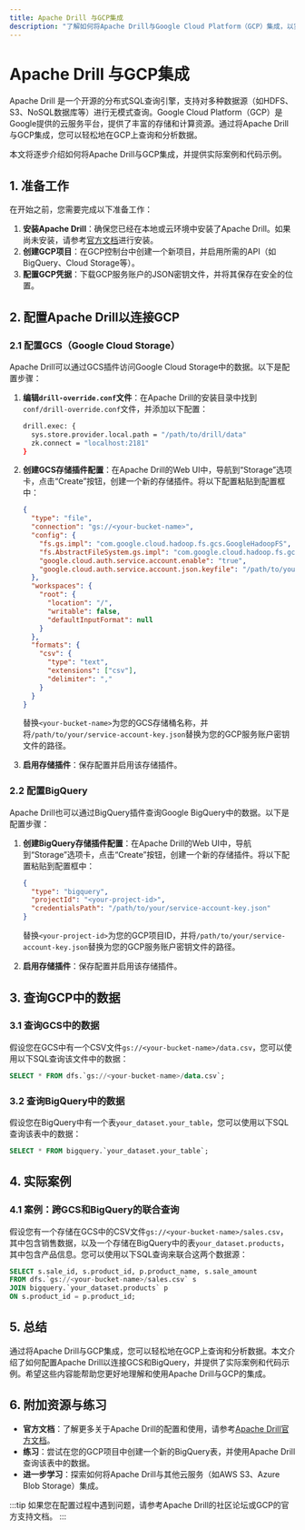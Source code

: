 ```yaml
---
title: Apache Drill 与GCP集成
description: "了解如何将Apache Drill与Google Cloud Platform（GCP）集成，以实现跨多种数据源的SQL查询。本文适合初学者，包含详细步骤、代码示例和实际应用场景。"
---
```


# Apache Drill 与GCP集成

Apache Drill 是一个开源的分布式SQL查询引擎，支持对多种数据源（如HDFS、S3、NoSQL数据库等）进行无模式查询。Google Cloud Platform（GCP）是Google提供的云服务平台，提供了丰富的存储和计算资源。通过将Apache Drill与GCP集成，您可以轻松地在GCP上查询和分析数据。

本文将逐步介绍如何将Apache Drill与GCP集成，并提供实际案例和代码示例。

## 1. 准备工作

在开始之前，您需要完成以下准备工作：

1. **安装Apache Drill**：确保您已经在本地或云环境中安装了Apache Drill。如果尚未安装，请参考[官方文档](https://drill.apache.org/docs/installing-drill/)进行安装。
2. **创建GCP项目**：在GCP控制台中创建一个新项目，并启用所需的API（如BigQuery、Cloud Storage等）。
3. **配置GCP凭据**：下载GCP服务账户的JSON密钥文件，并将其保存在安全的位置。

## 2. 配置Apache Drill以连接GCP

### 2.1 配置GCS（Google Cloud Storage）

Apache Drill可以通过GCS插件访问Google Cloud Storage中的数据。以下是配置步骤：

1. **编辑`drill-override.conf`文件**：在Apache Drill的安装目录中找到`conf/drill-override.conf`文件，并添加以下配置：

   ```bash
   drill.exec: {
     sys.store.provider.local.path = "/path/to/drill/data"
     zk.connect = "localhost:2181"
   }
   ```

2. **创建GCS存储插件配置**：在Apache Drill的Web UI中，导航到“Storage”选项卡，点击“Create”按钮，创建一个新的存储插件。将以下配置粘贴到配置框中：

   ```json
   {
     "type": "file",
     "connection": "gs://<your-bucket-name>",
     "config": {
       "fs.gs.impl": "com.google.cloud.hadoop.fs.gcs.GoogleHadoopFS",
       "fs.AbstractFileSystem.gs.impl": "com.google.cloud.hadoop.fs.gcs.GoogleHadoopFS",
       "google.cloud.auth.service.account.enable": "true",
       "google.cloud.auth.service.account.json.keyfile": "/path/to/your/service-account-key.json"
     },
     "workspaces": {
       "root": {
         "location": "/",
         "writable": false,
         "defaultInputFormat": null
       }
     },
     "formats": {
       "csv": {
         "type": "text",
         "extensions": ["csv"],
         "delimiter": ","
       }
     }
   }
   ```

   替换`<your-bucket-name>`为您的GCS存储桶名称，并将`/path/to/your/service-account-key.json`替换为您的GCP服务账户密钥文件的路径。

3. **启用存储插件**：保存配置并启用该存储插件。

### 2.2 配置BigQuery

Apache Drill也可以通过BigQuery插件查询Google BigQuery中的数据。以下是配置步骤：

1. **创建BigQuery存储插件配置**：在Apache Drill的Web UI中，导航到“Storage”选项卡，点击“Create”按钮，创建一个新的存储插件。将以下配置粘贴到配置框中：

   ```json
   {
     "type": "bigquery",
     "projectId": "<your-project-id>",
     "credentialsPath": "/path/to/your/service-account-key.json"
   }
   ```

   替换`<your-project-id>`为您的GCP项目ID，并将`/path/to/your/service-account-key.json`替换为您的GCP服务账户密钥文件的路径。

2. **启用存储插件**：保存配置并启用该存储插件。

## 3. 查询GCP中的数据

### 3.1 查询GCS中的数据

假设您在GCS中有一个CSV文件`gs://<your-bucket-name>/data.csv`，您可以使用以下SQL查询该文件中的数据：

```sql
SELECT * FROM dfs.`gs://<your-bucket-name>/data.csv`;
```

### 3.2 查询BigQuery中的数据

假设您在BigQuery中有一个表`your_dataset.your_table`，您可以使用以下SQL查询该表中的数据：

```sql
SELECT * FROM bigquery.`your_dataset.your_table`;
```

## 4. 实际案例

### 4.1 案例：跨GCS和BigQuery的联合查询

假设您有一个存储在GCS中的CSV文件`gs://<your-bucket-name>/sales.csv`，其中包含销售数据，以及一个存储在BigQuery中的表`your_dataset.products`，其中包含产品信息。您可以使用以下SQL查询来联合这两个数据源：

```sql
SELECT s.sale_id, s.product_id, p.product_name, s.sale_amount
FROM dfs.`gs://<your-bucket-name>/sales.csv` s
JOIN bigquery.`your_dataset.products` p
ON s.product_id = p.product_id;
```

## 5. 总结

通过将Apache Drill与GCP集成，您可以轻松地在GCP上查询和分析数据。本文介绍了如何配置Apache Drill以连接GCS和BigQuery，并提供了实际案例和代码示例。希望这些内容能帮助您更好地理解和使用Apache Drill与GCP的集成。

## 6. 附加资源与练习

- **官方文档**：了解更多关于Apache Drill的配置和使用，请参考[Apache Drill官方文档](https://drill.apache.org/docs/)。
- **练习**：尝试在您的GCP项目中创建一个新的BigQuery表，并使用Apache Drill查询该表中的数据。
- **进一步学习**：探索如何将Apache Drill与其他云服务（如AWS S3、Azure Blob Storage）集成。

:::tip
如果您在配置过程中遇到问题，请参考Apache Drill的社区论坛或GCP的官方支持文档。
:::